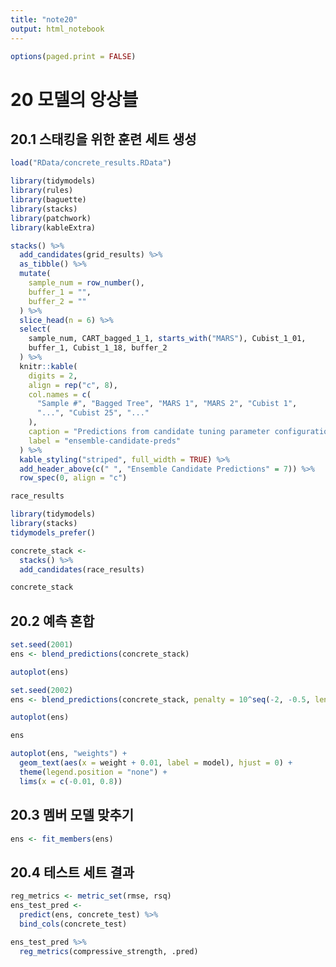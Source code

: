 ```yaml
---
title: "note20"
output: html_notebook
---
```


```r
options(paged.print = FALSE)
```

# 20 모델의 앙상블

## 20.1 스태킹을 위한 훈련 세트 생성

```r
load("RData/concrete_results.RData")
```

```r
library(tidymodels)
library(rules)
library(baguette)
library(stacks)
library(patchwork)
library(kableExtra)
```

```r
stacks() %>%
  add_candidates(grid_results) %>%
  as_tibble() %>%
  mutate(
    sample_num = row_number(),
    buffer_1 = "",
    buffer_2 = ""
  ) %>%
  slice_head(n = 6) %>%
  select(
    sample_num, CART_bagged_1_1, starts_with("MARS"), Cubist_1_01,
    buffer_1, Cubist_1_18, buffer_2
  ) %>%
  knitr::kable(
    digits = 2,
    align = rep("c", 8),
    col.names = c(
      "Sample #", "Bagged Tree", "MARS 1", "MARS 2", "Cubist 1",
      "...", "Cubist 25", "..."
    ),
    caption = "Predictions from candidate tuning parameter configurations.",
    label = "ensemble-candidate-preds"
  ) %>%
  kable_styling("striped", full_width = TRUE) %>%
  add_header_above(c(" ", "Ensemble Candidate Predictions" = 7)) %>%
  row_spec(0, align = "c")
```

```r
race_results
```

```r
library(tidymodels)
library(stacks)
tidymodels_prefer()

concrete_stack <-
  stacks() %>%
  add_candidates(race_results)

concrete_stack
```

## 20.2 예측 혼합

```r
set.seed(2001)
ens <- blend_predictions(concrete_stack)
```

```r
autoplot(ens)
```

```r
set.seed(2002)
ens <- blend_predictions(concrete_stack, penalty = 10^seq(-2, -0.5, length = 20))
```

```r
autoplot(ens)
```

```r
ens
```

```r
autoplot(ens, "weights") +
  geom_text(aes(x = weight + 0.01, label = model), hjust = 0) +
  theme(legend.position = "none") +
  lims(x = c(-0.01, 0.8))
```

## 20.3 멤버 모델 맞추기

```r
ens <- fit_members(ens)
```

## 20.4 테스트 세트 결과

```r
reg_metrics <- metric_set(rmse, rsq)
ens_test_pred <-
  predict(ens, concrete_test) %>%
  bind_cols(concrete_test)

ens_test_pred %>%
  reg_metrics(compressive_strength, .pred)
```
